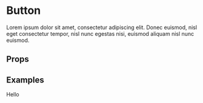 
<Meta title="Components/Shadow" component={Shadow} />

# Button

Lorem ipsum dolor sit amet, consectetur adipiscing elit. Donec euismod, nisl eget consectetur tempor, nisl nunc egestas nisi, euismod aliquam nisl nunc euismod.

## Props

<ArgsTable of={Shadow} />

## Examples

<Canvas>
  <Story name="Default">
    <Shadow style={{ width: "100px", height: "100px" }}>Hello</Shadow>
  </Story>
</Canvas>
